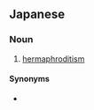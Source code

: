 ==Japanese==
{{ja-kanjitab|りょう|せい|ぐ|ゆう|yomi=on}}

===Noun===
{{ja-noun|りょうせいぐゆう}}

# [[hermaphroditism]]

====Synonyms====
* {{l|ja|半陰陽}}